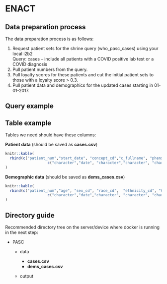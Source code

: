 # ENACT {#sec-enact_data_preparation}

## Data preparation process

The data preparation process is as follows:

1.  Request patient sets for the shrine query (who_pasc_cases) using your local i2b2\
    Query: cases -- include all patients with a COVID positive lab test or a COVID diagnosis
2.  Pull patient numbers from the query.
3.  Pull loyalty scores for these patients and cut the initial patient sets to those with a loyalty score \> 0.3.
4.  Pull patient data and demographics for the updated cases starting in 01-01-2017.

## Query example

## Table example

Tables we need should have these columns:

**Patient data** (should be saved as **cases.csv**)

```r
knitr::kable(
  rbind(c("patient_num","start_date", "concept_cd","c_fullname", "phenx", "ICD10_desc"),
                   c("character","date", "character","character", "character", "character" ))
)
```

**Demographic data** (should be saved as **dems_cases.csv**)

```r
knitr::kable(
  rbind(c("patient_num","age", "sex_cd", "race_cd",  "ethnicity_cd", "CHARLSON_INDEX"),
                   c("character","date","character", "character", "character", "character"))
)
```


## Directory guide

Recommended directory tree on the server/device where docker is running in the next step:

-   PASC

    -   data

        -   **cases.csv**
        -   **dems_cases.csv**

    -   output
